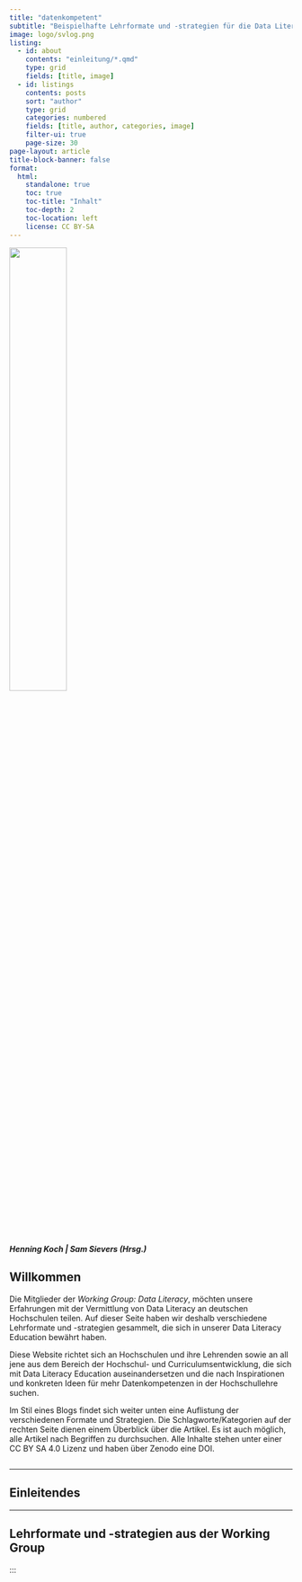 ---
title: "datenkompetent"
subtitle: "Beispielhafte Lehrformate und -strategien für die Data Literacy Education an deutschen Hochschulen"
image: logo/svlog.png
listing:
  - id: about
    contents: "einleitung/*.qmd"
    type: grid
    fields: [title, image]
  - id: listings
    contents: posts
    sort: "author"
    type: grid
    categories: numbered
    fields: [title, author, categories, image]
    filter-ui: true
    page-size: 30
page-layout: article
title-block-banner: false
format:
  html: 
    standalone: true
    toc: true 
    toc-title: "Inhalt"
    toc-depth: 2
    toc-location: left
    license: CC BY-SA
---
::: {.column-page}

![](logos/svlogo.png){ width=45% fig-align="center"}
:::





##### Henning Koch | Sam Sievers (Hrsg.)

## Willkommen

Die Mitglieder der *Working Group: Data Literacy*, möchten unsere Erfahrungen mit der Vermittlung von Data Literacy an deutschen Hochschulen teilen. Auf dieser Seite haben wir deshalb verschiedene Lehrformate und -strategien gesammelt, die sich in unserer Data Literacy Education bewährt haben.  

Diese Website richtet sich an Hochschulen und ihre Lehrenden sowie an all jene aus dem Bereich der Hochschul- und Curriculumsentwicklung, die sich mit Data Literacy Education auseinandersetzen und die nach Inspirationen und konkreten Ideen für mehr Datenkompetenzen in der Hochschullehre suchen.  

Im Stil eines Blogs findet sich weiter unten eine Auflistung der verschiedenen Formate und Strategien. Die Schlagworte/Kategorien auf der rechten Seite dienen einem Überblick über die Artikel. Es ist auch möglich, alle Artikel nach Begriffen zu durchsuchen. Alle Inhalte stehen unter einer CC BY SA 4.0 Lizenz und haben über Zenodo eine DOI. 

:::{.column-margin} 
![](logos/profile1.jpg){width=0%}
:::
___

## Einleitendes


::: {#about}
:::

___



## Lehrformate und -strategien aus der Working Group

::: {#listings}
:::

:::

<!-- Ein besonderer Dank gilt Carola Kusch für die Übernahme großer Teile des Lektorats sowie das wertvolle Feedback. -->
